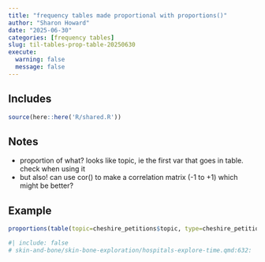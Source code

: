 ```yaml
---
title: "frequency tables made proportional with proportions()"
author: "Sharon Howard"
date: "2025-06-30"
categories: [frequency tables]
slug: til-tables-prop-table-20250630
execute:
  warning: false
  message: false
---
```


## Includes

```r
source(here::here('R/shared.R'))
```

## Notes

-  proportion of what? looks like topic, ie the first var that goes in table. check when using it 
-  but also! can use cor() to make a correlation matrix (-1 to +1) which might be better? 




## Example

```r
proportions(table(topic=cheshire_petitions$topic, type=cheshire_petitions$petition_type)) 

```



```r
#| include: false
# skin-and-bone/skin-bone-exploration/hospitals-explore-time.qmd:632: 

```
